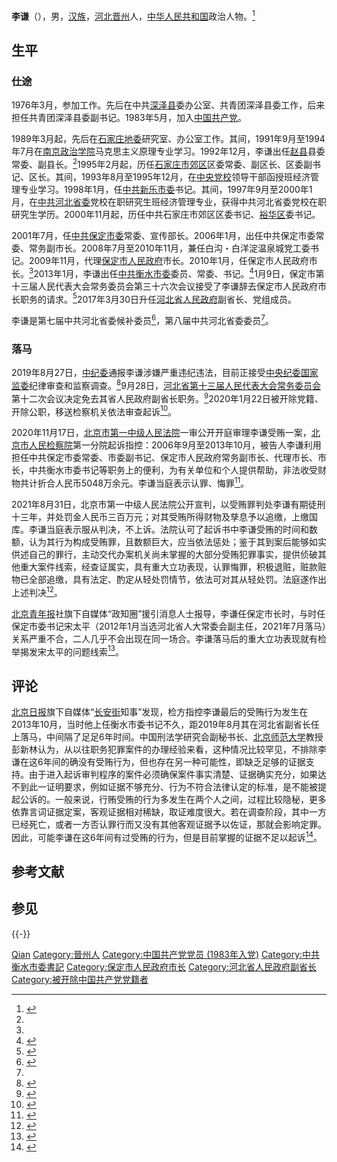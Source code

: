 {{Otheruses|other=名为李谦的其他人物|李谦}}

'''李谦'''（{{bd|1960年|3月|||catIdx=L李}}），男，[[汉族|汉族]]，[[河北省|河北]][[晋州市_(中华人民共和国)|晋州]]人，[[中华人民共和国|中华人民共和国]]政治人物。<ref name="zgrb">{{Cite web|title=资料：保定市市长李谦简历(图)|url=http://www.chinadaily.com.cn/hqcj/zxqxb/2012-05-16/content_5929971.html|accessdate=2019-09-30|date=2012-05-16|publisher=中国日报|archiveurl=https://archive.today/20130628082440/http://www.chinadaily.com.cn/hqcj/zxqxb/2012-05-16/content_5929971.html|archivedate=2013-06-28|dead-url=yes}}</ref>

== 生平 ==
===仕途===
1976年3月，参加工作。先后在中共[[深泽县|深泽县]]委办公室、共青团深泽县委工作，后来担任共青团深泽县委副书记。1983年5月，加入[[中国共产党|中国共产党]]。

1989年3月起，先后在[[石家庄地区|石家庄地委]]研究室、办公室工作。其间，1991年9月至1994年7月在[[中国人民解放军国防大学政治学院|南京政治学院]]马克思主义原理专业学习。1992年12月，李谦出任[[赵县|赵县]]县委常委、副县长。<ref name="zgrb" />1995年2月起，历任[[石家庄市|石家庄市]][[郊区|郊区]]区委常委、副区长、区委副书记、区长。其间，1993年8月至1995年12月，在[[中共中央党校|中央党校]]领导干部函授班经济管理专业学习。1998年1月，任[[中共新乐市委|中共新乐市委]]书记。其间，1997年9月至2000年1月，在[[中共河北省委|中共河北省委]]党校在职研究生班经济管理专业，获得中共河北省委党校在职研究生学历。2000年11月起，历任中共石家庄市郊区区委书记、[[裕华区|裕华区]]委书记。

2001年7月，任[[中共保定市委|中共保定市委]]常委、宣传部长。2006年1月，出任中共保定市委常委、常务副市长。2008年7月至2010年11月，兼任白沟・白洋淀温泉城党工委书记。2009年11月，代理[[保定市人民政府|保定市人民政府]]市长。2010年1月，任保定市人民政府市长。<ref name="zgrb" />2013年1月，李谦出任[[中共衡水市委|中共衡水市委]]委员、常委、书记。<ref name="qzw">{{Cite web|title=李谦同志任河北省衡水市委书记 刘可为调任广东|url=http://www.qzwb.com/gb/content/2013-01/06/content_4271693.htm|accessdate=2019-08-28|date=2013-01-06|publisher=泉州网|archive-url=https://web.archive.org/web/20190829050412/http://www.qzwb.com/gb/content/2013-01/06/content_4271693.htm|archive-date=2019-08-29|dead-url=yes}}</ref>1月9日，保定市第十三届人民代表大会常务委员会第三十六次会议接受了李谦辞去保定市人民政府市长职务的请求。<ref>{{Cite web|title=李谦辞去保定市政府市长职务 曹宇辞去副市长|url=http://report.hebei.com.cn/system/2013/01/09/012402363.shtml|accessdate=2019-08-28|date=2013-01-09|publisher=长城网|archive-url=https://web.archive.org/web/20190903073046/http://report.hebei.com.cn/system/2013/01/09/012402363.shtml|archive-date=2019-09-03|dead-url=yes}}</ref>2017年3月30日升任[[河北省人民政府|河北省人民政府]]副省长、党组成员。

李谦是第七届中共河北省委候补委员<ref>{{Cite web|title=李谦当选河北省保定市市长[图/简历]|url=http://leaders.people.com.cn/GB/10898250.html|accessdate=2019-09-30|date=2010-02-01|publisher=人民网|archiveurl=https://web.archive.org/web/20100204202209/http://leaders.people.com.cn/GB/10898250.html|archivedate=2010-02-04|dead-url=yes}}</ref>，第八届中共河北省委委员<ref name="qzw" />。

===落马===
2019年8月27日，[[中纪委|中纪委]]通报李谦涉嫌严重违纪违法，目前正接受[[中国共产党中央纪律检查委员会|中央纪委]][[中华人民共和国国家监察委员会|国家监委]]纪律审查和监察调查。<ref>{{cite news|title=河北省政府党组成员、副省长李谦接受审查调查|url=http://www.xinhuanet.com/politics/2019-08/27/c_1124929210.htm|accessdate=2019-08-27|agency=新华网|date=2019-08-27|archive-date=2020-11-09|archive-url=https://web.archive.org/web/20201109122010/http://www.xinhuanet.com/politics/2019-08/27/c_1124929210.htm|dead-url=no}}</ref>9月28日，[[河北省人民代表大会|河北省第十三届人民代表大会]][[河北省人民代表大会常务委员会|常务委员会]]第十二次会议决定免去其省人民政府副省长职务。<ref>{{Cite web|title=河北省人民代表大会常务委员会人事任免人员名单（十三届十二次）|url=http://www.hbrd.gov.cn/system/2019/09/29/100058422.shtml|accessdate=2019-10-06|date=2019-09-29|publisher=河北人大|archive-date=2020-11-02|archive-url=https://web.archive.org/web/20201102013038/http://www.hbrd.gov.cn/system/2019/09/29/100058422.shtml|dead-url=no}}</ref>2020年1月22日被开除党籍、开除公职，移送检察机关依法审查起诉<ref>{{Cite web|title=河北省政府原党组成员、副省长李谦被开除党籍和公职|url=http://politics.people.com.cn/n1/2020/0123/c1001-31560504.html|accessdate=2020-11-17|date=2020-01-23|publisher=人民网|archive-date=2020-11-04|archive-url=https://web.archive.org/web/20201104115718/http://politics.people.com.cn/n1/2020/0123/c1001-31560504.html|dead-url=no}}</ref>。

2020年11月17日，[[北京市第一中级人民法院|北京市第一中级人民法院]]一审公开开庭审理李谦受贿一案，[[北京市人民检察院|北京市人民检察院]]第一分院起诉指控：2006年9月至2013年10月，被告人李谦利用担任中共保定市委常委、市委副书记、保定市人民政府常务副市长、代理市长、市长，中共衡水市委书记等职务上的便利，为有关单位和个人提供帮助，非法收受财物共计折合人民币5048万余元。李谦当庭表示认罪、悔罪<ref>{{Cite web|title=河北省原副省长李谦受贿案一审开庭，被控收受5048万余元|url=https://www.thepaper.cn/newsDetail_forward_10023298|accessdate=2020-11-17|date=2020-11-17|publisher=澎湃新闻}}</ref>。

2021年8月31日，北京市第一中级人民法院公开宣判，以受贿罪判处李谦有期徒刑十三年，并处罚金人民币三百万元；对其受贿所得财物及孳息予以追缴，上缴国库。李谦当庭表示服从判决，不上诉。法院认可了起诉书中李谦受贿的时间和数额，认为其行为构成受贿罪，且数额巨大，应当依法惩处；鉴于其到案后能够如实供述自己的罪行，主动交代办案机关尚未掌握的大部分受贿犯罪事实，提供侦破其他重大案件线索，经查证属实，具有重大立功表现，认罪悔罪，积极退赃，赃款赃物已全部追缴，具有法定、酌定从轻处罚情节，依法可对其从轻处罚。法庭遂作出上述判决<ref>{{Cite web|title=河北省人民政府原副省长李谦受贿案一审宣判|url=https://news.sina.com.cn/c/2021-08-31/doc-iktzqtyt3246834.shtml|access-date=2021-08-31|author=北京法院网|date=2021-08-31|publisher=新浪|archive-date=2021-08-31|archive-url=https://web.archive.org/web/20210831092113/https://news.sina.com.cn/c/2021-08-31/doc-iktzqtyt3246834.shtml|dead-url=no}}</ref>。

[[北京青年报|北京青年报]]社旗下自媒体“政知圈”援引消息人士报导，李谦任保定市长时，与时任保定市委书记宋太平（2012年1月当选河北省人大常委会副主任，2021年7月落马）关系严重不合，二人几乎不会出现在同一场合。李谦落马后的重大立功表现就有检举揭发宋太平的问题线索<ref>{{Cite web|title=2022年首个被处分的“老虎”：被落马同僚揭发 曾卖官鬻爵、收名贵字画|url=https://news.ifeng.com/c/8ChGomphLkP|access-date=2022-01-13|date=2022-01-10|publisher=凤凰网|archive-date=2022-01-15|archive-url=https://web.archive.org/web/20220115063543/https://news.ifeng.com/c/8ChGomphLkP}}</ref>。

==评论==
[[北京日報|北京日报]]旗下自媒体“[[长安街|长安街]]知事”发现，检方指控李谦最后的受贿行为发生在2013年10月，当时他上任衡水市委书记不久，距2019年8月其在河北省副省长任上落马，中间隔了足足6年时间。中国刑法学研究会副秘书长、[[北京师范大学|北京师范大学]]教授彭新林认为，从以往职务犯罪案件的办理经验来看，这种情况比较罕见，不排除李谦在这6年间的确没有受贿行为，但也存在另一种可能性，即缺乏足够的证据支持。由于进入起诉审判程序的案件必须确保案件事实清楚、证据确实充分，如果达不到此一证明要求，例如证据不够充分、行为不符合法律认定的标准，是不能被提起公诉的。一般来说，行贿受贿的行为多发生在两个人之间，过程比较隐秘，更多依靠言词证据定案，客观证据相对稀缺，取证难度很大。若在调查阶段，其中一方已经死亡，或者一方否认罪行而又没有其他客观证据予以佐证，那就会影响定罪。因此，可能李谦在这6年间有过受贿的行为，但是目前掌握的证据不足以起诉<ref>{{Cite web|title=深夜落马的原副省长受审，最后6年“收手”了？_李谦|url=http://www.sohu.com/a/432463543_180220|accessdate=2020-11-18|author=长安街知事|date=2020-11-17|publisher=搜狐}}</ref>。

==参考文献==
{{reflist}}
==参见==
{{-}}
{{start box}}
{{s-ppo|cpc}}
{{s-before|[[刘可为|刘可为]]}}
{{s-title|[[中国共产党衡水市委员会|中国共产党衡水市委员会]]书记|2013年1月－2017年3月}}
{{s-after|[[王景武（1963年）|王景武]]}}
{{s-gov|prc}}
{{s-before|[[于群|于群]]}}
{{s-title|[[保定市人民政府|保定市人民政府]]市长|2009年11月－2013年1月<br><small>（代理至2010年1月）</small>}}
{{s-after|[[马誉峰|马誉峰]]}}
{{end box}}

{{中共十九大以来的反腐败工作}}
{{保定市市长}}

{{Authority control}}
{{DEFAULTSORT:Li李}}
[[Category:李姓|Qian]]
[[Category:晉州人|Category:晉州人]]
[[Category:中国共产党党员_(1983年入党)|Category:中国共产党党员 (1983年入党)]]
[[Category:中共衡水市委書記|Category:中共衡水市委書記]]
[[Category:保定市人民政府市长|Category:保定市人民政府市长]]
[[Category:河北省人民政府副省长|Category:河北省人民政府副省长]]
[[Category:被开除中国共产党党籍者|Category:被开除中国共产党党籍者]]